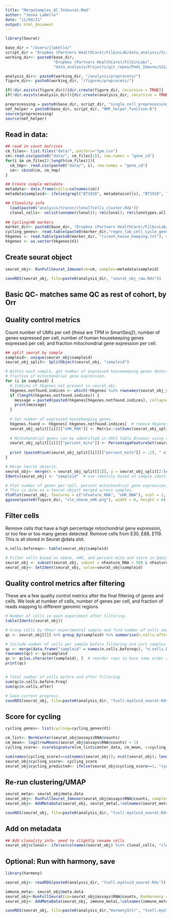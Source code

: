 ```yaml
---
title: "MergeSamples_QC_ToSeurat.Rmd"
author: "Jenna LaBelle"
date: "11/04/21"
output: html_document
---
```


```r
library(Seurat) 

base_dir = "/Users/jlabelle/"
script_dir = "Dropbox (Partners HealthCare)/FilbinLab/data_analysis/Scripts/"
working_dir<- paste0(base_dir, 
                     "Dropbox (Partners HealthCare)/FilbinLab/",
                     "data_analysis/Projects/git_repos/Pedi_Immune/SS2/PD1_Treat/Immune/")

analysis_dir<- paste0(working_dir, "/analysis/preprocess/")
figure_dir<- paste0(working_dir, "/figures/preprocess/")

if(!dir.exists(figure_dir)){dir.create(figure_dir, recursive = TRUE)}
if(!dir.exists(analysis_dir)){dir.create(analysis_dir, recursive = TRUE)}

preprocessing = paste0(base_dir, script_dir, "single_cell_preprocessing_helper_functions.R")
nmf_helper = paste0(base_dir, script_dir, "NMF_helper_function.R")
source(preprocessing)
source(nmf_helper)

```

## Read in data:
```r
## read in count matrices
cm_files<- list.files("data/", pattern="tpm.csv")
cm<-read.csv(paste0("data/", cm_files[1]), row.names = "gene_id")
for(i in cm_files[2:length(cm_files)]){
  cm_tmp<- read.csv(paste0("data/", i), row.names = "gene_id")
  cm<- cbind(cm, cm_tmp)
}

## Create simple metadata
metadata<- data.frame(cells=colnames(cm))
metadata$sampleid<- ifelse(grepl("BT1910", metadata$cells), "BT1910", "BT1935")

## Clonality info 
  load(paste0("analysis/tracer/clonalTcells_cluster.Rda"))
  clonal_cells<- unlist(unname(clonal)); rm(clonal); rm(clonotypes.all); rm(clonotypes.cells); rm(tcell.reconstructed)
  
## Cycling/HK markers
marker_dir<- paste0(base_dir, "Dropbox (Partners HealthCare)/FilbinLab/data_analysis/Marker_genes/")
cycling_genes<- read.table(paste0(marker_dir,"regev_lab_cell_cycle_genes.txt"))
hkgenes <- read.table(paste0(marker_dir, "tirosh_house_keeping.txt"), skip = 2)
hkgenes <- as.vector(hkgenes$V1)
```



## Create seurat object
```r
seurat_obj<- RunFullSeurat_Immune(cm=cm, samples=metadata$sampleid)

saveRDS(seurat_obj, file=paste0(analysis_dir, "seurat_obj_raw.Rds"))
```

## Basic QC- matches same QC as rest of cohort, by Orr
## Quality control metrics

Count number of UMIs per cell (these are TPM in SmartSeq2), number of genes expressed per cell, number of human housekeeping genes expressed per cell, and fraction mitochondrial gene expression per cell.

```r
## split seurat by sample
sampleid<- unique(seurat_obj$sampleid)
seurat_obj_split<- SplitObject(seurat_obj, "sampleid")

# Within each sample, get number of expressed housekeeping genes detected per cell barcode and
# fraction of mitochondrial gene expression.
for (i in sampleid) {
  # Indices of hkgenes not present in seurat_obj.
  hkgenes.notfound.indices <- which(!hkgenes %in% rownames(seurat_obj_split[[i]]))  
  if (length(hkgenes.notfound.indices)) {
    message = paste0(paste0(hkgenes[hkgenes.notfound.indices], collapse = " "), " housekeeping genes were not found in sample ", i)
    print(message)
  }
  
  # Get number of expressed housekeeping genes.
  hkgenes.found <- hkgenes[-hkgenes.notfound.indices]  # remove hkgenes that were not found
  seurat_obj_split[[i]][["nHK_RNA"]] <- Matrix::colSums(seurat_obj_split[[i]][['RNA']]@data[hkgenes.found, ] > 0)
  
  # Mitochondrial genes can be identified in USCS Table Browser using chrM search.
  seurat_obj_split[[i]][["percent_mito"]] <- PercentageFeatureSet(seurat_obj_split[[i]], pattern = "^MT-")
  
  print (paste0(sum(seurat_obj_split[[i]][["percent_mito"]] > .1), " of ", ncol(seurat_obj_split[[i]]), " cells have greater than 10% mitochondrial gene expression"))
}

# Merge Seurat objects. 
seurat_obj<- merge(x = seurat_obj_split[[1]], y = seurat_obj_split[2:length(seurat_obj_split)], add.cell.ids = NULL)
Idents(seurat_obj) <- "sampleid"  # use identity based on sample identity

# Plot number of genes per cell, percent mitochondrial gene expression, and number of housekeeping genes. 
# This is done on a Seurat object merged across samples.
VlnPlot(seurat_obj, features = c("nFeature_RNA", "nHK_RNA"), ncol = 1, pt.size = 0.5) 
ggsave(paste0(figure_dir, "vln_nGene_nHK.png"), width = 6, height = 6)
```

## Filter cells
Remove cells that have a high percentage mitochondrial gene expression, or too few or too many genes detected. Remove cells from E30, E88, E119. This is all stored in Seurat @data slot. 
```r
n.cells.beforeqc<- table(seurat_obj$sampleid)

# Filter cells based on nGene, nHK, and percent.mito and store in @data slot 
seurat_obj <- subset(seurat_obj, subset = nFeature_RNA > 500 & nFeature_RNA < 5000 & nHK_RNA > 20)
seurat_obj<- SetIdent(seurat_obj, value=seurat_obj$sampleid)
```

## Quality control metrics after filtering
These are a few quality control metrics after the final filtering of genes and cells. We look at number of cells, number of genes per cell, and fraction of reads mapping to different genomic regions.
```r
# Number of cells in each experiment after filtering.
table(Idents(seurat_obj))

# Group cells by their experimental sample and find number of cells and median genes per sample after filtering. 
qc <- seurat_obj[[]] %>% group_by(sampleid) %>% summarise(n.cells.after = n(), med.nGene = median(nFeature_RNA)) 

# Include number of cells per sample before filtering and sort samples by their original order.
qc <- merge(data.frame("sampleid" = names(n.cells.beforeqc), "n.cells.before" = n.cells.beforeqc), qc, by = "sampleid") 
rownames(qc) <- qc$sampleid
qc <- qc[as.character(sampleid), ]  # reorder rows to have same order as sampleid
print(qc)


# Total number of cells before and after filtering
sum(qc$n.cells.before.Freq)
sum(qc$n.cells.after)

# Save current progress.
saveRDS(seurat_obj, file=paste0(analysis_dir, "tcell.myeloid_seurat.Rds"))
```

## Score for cycling
```r
cycling_genes<- list(cycling=cycling_genes$V1)

cm_list<- NormCenter(seurat_obj@assays$RNA@counts)
cm_mean<- log2(rowMeans(seurat_obj@assays$RNA@counts) + 1)
cycling_score<- scoreSignature(cm_list$center_data, cm_mean, s=cycling_genes$cycling)

sum(names(cycling_score)==colnames(seurat_obj)); ncol(seurat_obj); length(cycling_score)
seurat_obj$cycling_score<- cycling_score
seurat_obj$cycling_predicted<- ifelse(seurat_obj$cycling_score>=1, "cycling", "not_cycling")
```


## Re-run clustering/UMAP
```r
seurat_meta<- seurat_obj@meta.data
seurat_obj<- RunFullSeurat_Immune(seurat_obj@assays$RNA@counts, samples=seurat_obj$sampleid)
seurat_obj<- AddMetaData(seurat_obj, seurat_meta[,!colnames(seurat_meta) %in% colnames(seurat_obj@meta.data)])

saveRDS(seurat_obj, file=paste0(analysis_dir, "tcell.myeloid_seurat.Rds"))
```

## Add on metadata
```r
## Add clonality info- need to slightly rename cells
seurat_obj$clonal<- ifelse(colnames(seurat_obj) %in% clonal_cells, "clonal", "nonclonal")
```




## Optional: Run with harmony, save
```r
library(harmony)

seurat_obj<- readRDS(paste0(analysis_dir, "tcell.myeloid_seurat.Rds"))

immune_meta<- seurat_obj@meta.data
seurat_obj<-RunFullSeurat(cm=seurat_obj@assays$RNA@counts, RunHarmony = TRUE, samples=seurat_obj$sampleid)
seurat_obj<- AddMetaData(seurat_obj, immune_meta[,!colnames(immune_meta) %in% colnames(seurat_obj@meta.data)])

saveRDS(seurat_obj, file=paste0(analysis_dir,"HarmonyInt/", "tcell.myeloid_seurat.Rds"))
```



